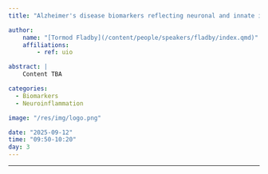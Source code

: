```yaml
---
title: "Alzheimer's disease biomarkers reflecting neuronal and innate immune brain pathologies and pathomechanisms"

author:
    name: "[Tormod Fladby](/content/people/speakers/fladby/index.qmd)"
    affiliations:
        - ref: uio

abstract: |
    Content TBA

categories:
  - Biomarkers
  - Neuroinflammation

image: "/res/img/logo.png"

date: "2025-09-12"
time: "09:50-10:20"
day: 3
---
```


***

<!-- <object data="/res/quarto.pdf" type="application/pdf" width="100%" height="600">
</object>  -->